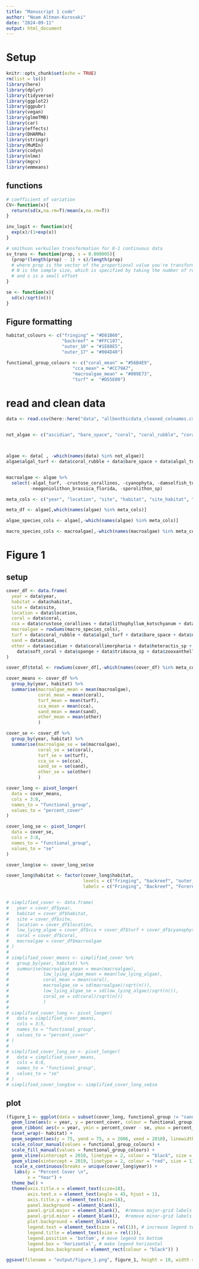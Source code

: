```yaml
---
title: "Manuscript 1 code"
author: "Noam Altman-Kurosaki"
date: "2024-09-11"
output: html_document
---
```


# Setup

```r
knitr::opts_chunk$set(echo = TRUE)
rm(list = ls())
library(here)
library(dplyr)
library(tidyverse)
library(ggplot2)
library(ggpubr)
library(vegan)
library(glmmTMB)
library(car)
library(effects)
library(DHARMa)
library(stringr)
library(MuMIn)
library(codyn)
library(nlme)
library(mgcv)
library(emmeans)
```

## functions

```r
# coefficient of variation
CV<-function(x){
  return(sd(x,na.rm=T)/mean(x,na.rm=T))
}

inv_logit <- function(x){
  exp(x)/(1+exp(x))
}

# smithson verkuilen transformation for 0-1 continuous data
sv_trans <- function(prop, s = 0.000005){
  (prop*(length(prop) - 1) + s)/length(prop)
  # where prop is the vector of the proportional value you're transforming, 
  # N is the sample size, which is specified by taking the number of rows/observations from a given dataframe,
  # and s is a small offset 
}

se <- function(x){
  sd(x)/sqrt(n())
}

```


## Figure formatting
```r
habitat_colours <- c("fringing" = "#D81B60",
                     "backreef" = "#FFC107",
                     "outer_10" = "#1E88E5",
                     "outer_17" = "#004D40")

functional_group_colours <- c("coral_mean" = "#56B4E9",
                         "cca_mean" = "#CC79A7",
                         "macroalgae_mean" = "#009E73",
                         "turf" =  "#D55E00")

```

# read and clean data

```r
data <- read.csv(here::here("data", "allbenthicdata_cleaned_colnames.csv"), stringsAsFactors = F) 


not_algae <- c("ascidian", "bare_space", "coral", "coral_rubble", "corallimorpharia", "heteractis_sp", "millepora_platyphylla", "no_data", "sand", "sarcophyton_sp", "shell_debris", "soft_coral", "sponge", "tridacna_sp", "zooxanthellae", "row_sums")



algae <- data[ , -which(names(data) %in% not_algae)]
algae$algal_turf <- data$coral_rubble + data$bare_space + data$algal_turf


macroalgae <- algae %>% 
  select(-algal_turf, -crustose_corallines, -cyanophyta, -damselfish_turf, -lithophyllum_kotschyanum,
         -neogoniolithon_brassica_florida, -sporolithon_sp)

meta_cols <- c("year", "location", "site", "habitat", "site_habitat", "transect", "quadrat")

meta_df <- algae[,which(names(algae) %in% meta_cols)]

algae_species_cols <- algae[,-which(names(algae) %in% meta_cols)]

macro_species_cols <- macroalgae[,-which(names(macroalgae) %in% meta_cols)]


```

# Figure 1

## setup

```r
cover_df <- data.frame(
  year = data$year,
  habitat = data$habitat,
  site = data$site,
  location = data$location,
  coral = data$coral,
  cca = data$crustose_corallines + data$lithophyllum_kotschyanum + data$neogoniolithon_brassica_florida + data$sporolithon_sp,
  macroalgae = rowSums(macro_species_cols),
  turf = data$coral_rubble + data$algal_turf + data$bare_space + data$damselfish_turf + data$cyanophyta,
  sand = data$sand,
  other = data$ascidian + data$corallimorpharia + data$heteractis_sp + data$millepora_platyphylla + data$sarcophyton_sp + data$shell_debris +
    data$soft_coral + data$sponge + data$tridacna_sp + data$zooxanthellae + data$no_data
)

cover_df$total <- rowSums(cover_df[,-which(names(cover_df) %in% meta_cols)])

cover_means <- cover_df %>%
  group_by(year, habitat) %>%
  summarise(macroalgae_mean = mean(macroalgae),
            coral_mean = mean(coral),
            turf_mean = mean(turf),
            cca_mean = mean(cca),
            sand_mean = mean(sand),
            other_mean = mean(other)
            )

cover_se <- cover_df %>%
  group_by(year, habitat) %>%
  summarise(macroalgae_se = se(macroalgae),
            coral_se = se(coral),
            turf_se = se(turf),
            cca_se = se(cca),
            sand_se = se(sand),
            other_se = se(other)
            )

cover_long <- pivot_longer(
  data = cover_means,
  cols = 3:8,
  names_to = "functional_group",
  values_to = "percent_cover"
)

cover_long_se <- pivot_longer(
  data = cover_se,
  cols = 3:8,
  names_to = "functional_group",
  values_to = "se"
)

cover_long$se <- cover_long_se$se

cover_long$habitat <- factor(cover_long$habitat, 
                             levels = c("fringing", "backreef", "outer_10","outer_17"),
                             labels = c("Fringing", "Backreef", "Forereef 10m", "Forereef 17m"))


# simplified_cover <- data.frame(
#   year = cover_df$year,
#   habitat = cover_df$habitat,
#   site = cover_df$site,
#   location = cover_df$location,
#   low_lying_algae = cover_df$cca + cover_df$turf + cover_df$cyanophyta,
#   coral = cover_df$coral,
#   macroalgae = cover_df$macroalgae
# )
# 
# simplified_cover_means <- simplified_cover %>%
#   group_by(year, habitat) %>%
#   summarise(macroalgae_mean = mean(macroalgae),
#             low_lying_algae_mean = mean(low_lying_algae),
#             coral_mean = mean(coral),
#             macroalgae_se = sd(macroalgae)/sqrt(n()),
#             low_lying_algae_se = sd(low_lying_algae)/sqrt(n()),
#             coral_se = sd(coral)/sqrt(n())
#             )
# 
# simplified_cover_long <- pivot_longer(
#   data = simplified_cover_means,
#   cols = 3:5,
#   names_to = "functional_group",
#   values_to = "percent_cover"
# )
# 
# simplified_cover_long_se <- pivot_longer(
#   data = simplified_cover_means,
#   cols = 6:8,
#   names_to = "functional_group",
#   values_to = "se"
# )
# simplified_cover_long$se <- simplified_cover_long_se$se


```

## plot


```r
(figure_1 <- ggplot(data = subset(cover_long, functional_group != "sand_mean" & functional_group != "other_mean")) +
  geom_line(aes(x = year, y = percent_cover, colour = functional_group), linewidth = 1) +
  geom_ribbon( aes(x = year, ymin = percent_cover - se, ymax = percent_cover + se, fill = functional_group), alpha = 0.3) +
  facet_wrap(~ habitat) +
  geom_segment(aes(y = 75, yend = 75, x = 2006, xend = 2010), linewidth = 2, colour = "grey") +
  scale_colour_manual(values = functional_group_colours) +
  scale_fill_manual(values = functional_group_colours) +
  geom_vline(xintercept = 2010, linetype = 2, colour = "black", size = 1) +
  geom_vline(xintercept = 2019, linetype = 2, colour = "red", size = 1) +
   scale_x_continuous(breaks = unique(cover_long$year)) +
   labs(y = "Percent Cover \n",
        x = "Year") +
  theme_bw() + 
  theme(axis.title.x = element_text(size=18), 
        axis.text.x = element_text(angle = 45, hjust = 1),
        axis.title.y = element_text(size=18), 
        panel.background = element_blank(), 
        panel.grid.major = element_blank(),  #remove major-grid labels
        panel.grid.minor = element_blank(),  #remove minor-grid labels
        plot.background = element_blank(),
        legend.text = element_text(size = rel(1)), # increase legend text
        legend.title = element_text(size = rel(1)),
        legend.position = 'bottom', # move legend to bottom
        legend.box = 'horizontal', # make legend horizontal
        legend.box.background = element_rect(colour = "black")) )

ggsave(filename = "output/figure_1.png", figure_1, height = 10, width = 14)

```

